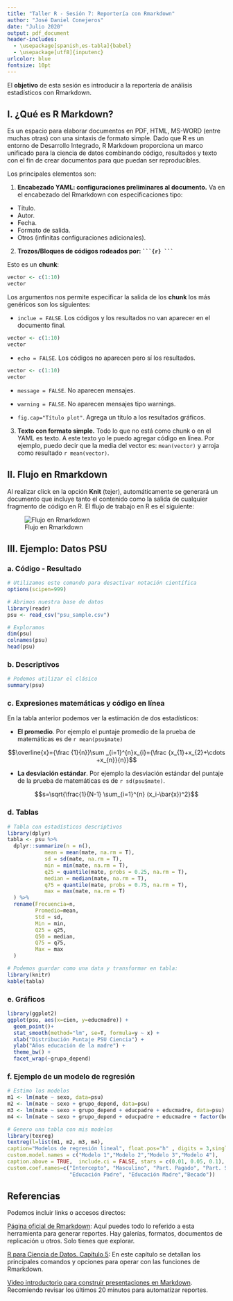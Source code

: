 ```yaml
---
title: "Taller R - Sesión 7: Reportería con Rmarkdown"
author: "José Daniel Conejeros"
date: "Julio 2020"
output: pdf_document
header-includes:
  - \usepackage[spanish,es-tabla]{babel}
  - \usepackage[utf8]{inputenc}
urlcolor: blue
fontsize: 10pt
---
```


El **objetivo** de esta sesión es introducir a la reportería de análisis estadísticos con Rmarkdown. 

## I. ¿Qué es R Markdown?

Es un espacio para elaborar documentos en PDF, HTML, MS-WORD (entre muchas otras) con una sintaxis de formato simple. Dado que R es un entorno de Desarrollo Integrado, R Markdown proporciona un marco unificado para la ciencia de datos combinando código, resultados y texto con el fin de crear documentos  para que puedan ser reproducibles. 
\vspace{0.3 cm}

Los principales elementos son: 

1. **Encabezado YAML: configuraciones preliminares al documento.** Va en el encabezado del Rmarkdown con especificaciones tipo:

- Título.
- Autor.
- Fecha.
- Formato de salida.
- Otros (infinitas configuraciones adicionales).

\vspace{0.3 cm}

2. __Trozos/Bloques de códigos rodeados por: ` ```{r} ``` `__

Esto es un **chunk**:

```r
vector <- c(1:10) 
vector
``` 

Los argumentos nos permite especificar la salida de los **chunk** los más genéricos son los siguientes:

- `inclue = FALSE`. Los códigos y los resultados no van aparecer en el documento final. 

```r
vector <- c(1:10) 
vector
``` 

- `echo = FALSE`. Los códigos no aparecen pero sí los resultados.

```r
vector <- c(1:10) 
vector
``` 

- `message = FALSE`. No aparecen mensajes.

- `warning = FALSE`. No aparecen mensajes tipo warnings.

- `fig.cap="Título plot"`. Agrega un título a los resultados gráficos.

\vspace{0.3 cm}

3. **Texto con formato simple.** Todo lo que no está como chunk o en el YAML es texto. A este texto yo le puedo agregar código en línea. Por ejemplo, puedo decir que la media del vector es: `mean(vector)` y arroja como resultado `r mean(vector)`.

\break

## II. Flujo en Rmarkdown

Al realizar click en la opción **Knit** (tejer), automáticamente se generará un documento que incluye tanto el contenido como la salida de cualquier fragmento de código en R. El flujo de trabajo en R es el siguiente: 

![Flujo en Rmarkdown](rmarkdownflow.png)

## III. Ejemplo: Datos PSU

### a. Código - Resultado

```r
# Utilizamos este comando para desactivar notación científica 
options(scipen=999)

# Abrimos nuestra base de datos
library(readr)
psu <- read_csv("psu_sample.csv")       

# Exploramos
dim(psu)     
colnames(psu)
head(psu)
```

\break

### b. Descriptivos 

```r
# Podemos utilizar el clásico
summary(psu)
```

### c. Expresiones matemáticas y código en línea

En la tabla anterior podemos ver la estimación de dos estadísticos:

- **El promedio**. Por ejemplo el puntaje promedio de la prueba de matemáticas es de `r mean(psu$mate)`

$$\overline{x}={\frac {1}{n}}\sum _{i=1}^{n}x_{i}={\frac {x_{1}+x_{2}+\cdots +x_{n}}{n}}$$

- **La desviación estándar**. Por ejemplo la desviación estándar del puntaje de la prueba de matemáticas es de `r sd(psu$mate)`.

$$s=\sqrt{\frac{1}{N-1} \sum_{i=1}^{n} (x_i-\bar{x})^2}$$

\break 


### d. Tablas

```r
# Tabla con estadísticos descriptivos
library(dplyr)
tabla <- psu %>%
  dplyr::summarize(n = n(),
            mean = mean(mate, na.rm = T),
            sd = sd(mate, na.rm = T), 
            min = min(mate, na.rm = T),
            q25 = quantile(mate, probs = 0.25, na.rm = T),
            median = median(mate, na.rm = T),
            q75 = quantile(mate, probs = 0.75, na.rm = T),
            max = max(mate, na.rm = T)
  ) %>%
  rename(Frecuencia=n,
         Promedio=mean,
         Std = sd,
         Min = min,
         Q25 = q25,
         Q50 = median,
         Q75 = q75,
         Max = max
  )  

# Podemos guardar como una data y transformar en tabla:
library(knitr)
kable(tabla)
```

\break

### e. Gráficos

```r
library(ggplot2)
ggplot(psu, aes(x=cien, y=educmadre)) + 
  geom_point()+
  stat_smooth(method="lm", se=T, formula=y ~ x) + 
  xlab("Distribución Puntaje PSU Ciencia") + 
  ylab("Años educación de la madre") + 
  theme_bw() + 
  facet_wrap(~grupo_depend)
```


\break


### f. Ejemplo de un modelo de regresión 

```r
# Estimo los modelos
m1 <- lm(mate ~ sexo, data=psu)
m2 <- lm(mate ~ sexo + grupo_depend, data=psu)
m3 <- lm(mate ~ sexo + grupo_depend + educpadre + educmadre, data=psu)
m4 <- lm(mate ~ sexo + grupo_depend + educpadre + educmadre + factor(beca), data=psu)

# Genero una tabla con mis modelos
library(texreg)
textreg(l=list(m1, m2, m3, m4),  
caption="Modelos de regresión lineal", float.pos="h" , digits = 3,single.row = FALSE,
custom.model.names = c("Modelo 1","Modelo 2","Modelo 3","Modelo 4"),
caption.above = TRUE,  include.ci = FALSE, stars = c(0.01, 0.05, 0.1), fsingle.row = T,
custom.coef.names=c("Intercepto", "Masculino", "Part. Pagado", "Part. Subvencionado", 
                    "Educación Padre", "Educación Madre","Becado"))
```


\break 

## Referencias

Podemos incluir links o accesos directos: 

[Página oficial de Rmarkdown](http://rmarkdown.rstudio.com): Aquí puedes todo lo referido a esta herramienta para generar reportes. Hay galerías, formatos, documentos de replicación u otros. Solo tienes que explorar.

[R para Ciencia de Datos. Capítulo 5](https://r4ds.had.co.nz/r-markdown.html): En este capítulo se detallan los principales comandos y opciones para operar con las funciones de Rmarkdown. 

[Video introductorio para construir presentaciones en Markdown](https://www.youtube.com/watch?v=i0TIYtqPMNQ&feature=youtu.be). Recomiendo revisar los últimos 20 minutos para automatizar reportes. 


